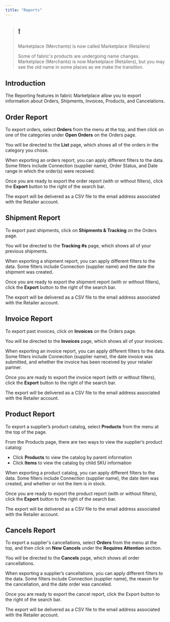 ```yaml
---
title: "Reports"
---
```


> ## ❗️
> 
> Marketplace (Merchants) is now called Marketplace (Retailers)
> 
> Some of fabric's products are undergoing name changes. Marketplace (Merchants) is now Marketplace (Retailers), but you may see the old name in some places as we make the transition.

## Introduction

The Reporting features in fabric Marketplace allow you to export information about Orders, Shipments, Invoices, Products, and Cancelations.

## Order Report

To export orders, select **Orders** from the menu at the top, and then click on one of the categories under **Open Orders** on the Orders page.

You will be directed to the **List** page, which shows all of the orders in the category you chose.

When exporting an orders report, you can apply different filters to the data. Some filters include Connection (supplier name), Order Status, and Date range in which the order(s) were received.

Once you are ready to export the order report (with or without filters), click the **Export** button to the right of the search bar.

The export will be delivered as a CSV file to the email address associated with the Retailer account.

## Shipment Report

To export past shipments, click on **Shipments & Tracking** on the Orders page.

You will be directed to the **Tracking #s** page, which shows all of your previous shipments.

When exporting a shipment report, you can apply different filters to the data. Some filters include Connection (supplier name) and the date the shipment was created.

Once you are ready to export the shipment report (with or without filters), click the **Export** button to the right of the search bar.

The export will be delivered as a CSV file to the email address associated with the Retailer account.

## Invoice Report

To export past invoices, click on **Invoices** on the Orders page.

You will be directed to the **Invoices** page, which shows all of your invoices.

When exporting an invoice report, you can apply different filters to the data. Some filters include Connection (supplier name), the date invoice was submitted, and whether the invoice has been received by your retailer partner.

Once you are ready to export the invoice report (with or without filters), click the **Export** button to the right of the search bar.

The export will be delivered as a CSV file to the email address associated with the Retailer account.

## Product Report

To export a supplier’s product catalog, select **Products** from the menu at the top of the page.

From the Products page, there are two ways to view the supplier’s product catalog:

* Click **Products** to view the catalog by parent information
* Click **Items** to view the catalog by child SKU information

When exporting a product catalog, you can apply different filters to the data. Some filters include Connection (supplier name), the date item was created, and whether or not the item is in stock.

Once you are ready to export the product report (with or without filters), click the **Export** button to the right of the search bar.

The export will be delivered as a CSV file to the email address associated with the Retailer account.

## Cancels Report

To export a supplier's cancellations, select **Orders** from the menu at the top, and then click on **New Cancels** under the **Requires Attention** section.

You will be directed to the **Cancels** page, which shows all order cancellations.

When exporting a supplier’s cancellations, you can apply different filters to the data. Some filters include Connection (supplier name), the reason for the cancellation, and the date order was canceled.

Once you are ready to export the cancel report, click the Export button to the right of the search bar. 

The export will be delivered as a CSV file to the email address associated with the Retailer account.